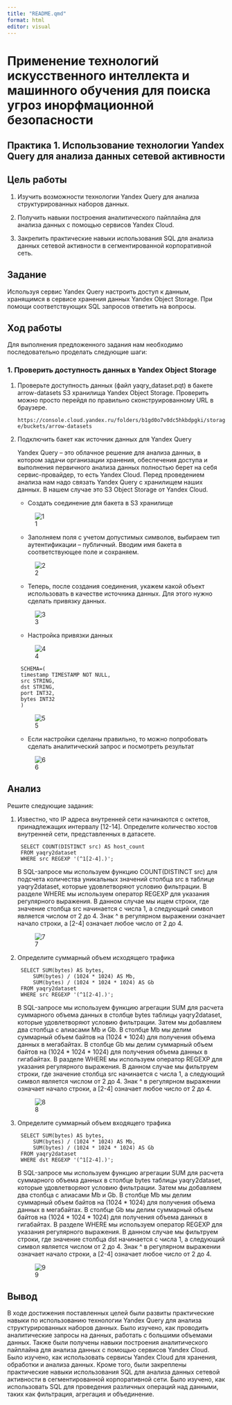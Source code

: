 ---
title: "README.qmd"
format: html
editor: visual
---
# Применение технологий искусственного интеллекта и машинного обучения для поиска угроз инорфмационной безопасности

## Практика 1. Использование технологии Yandex Query для анализа данных сетевой активности

## Цель работы

1. Изучить возможности технологии Yandex Query для анализа
структурированных наборов данных.

2. Получить навыки построения аналитического пайплайна для анализа данных с помощью сервисов Yandex Cloud.

3. Закрепить практические навыки использования SQL для анализа данных сетевой активности в сегментированной корпоративной сеть.

## Задание

Используя сервис Yandex Query настроить доступ к данным, хранящимся в сервисе хранения данных Yandex Object Storage. При помощи соответствующих SQL запросов ответить на вопросы.

## Ход работы

Для выполнения предложенного задания нам необходимо последовательно проделать следующие шаги:

### 1. Проверить доступность данных в Yandex Object Storage

1. Проверьте доступность данных (файл yaqry_dataset.pqt) в бакете arrow-datasets S3 хранилища Yandex Object Storage. Проверить можно просто перейдя по правильно сконструированному URL в браузере.

    `https://console.cloud.yandex.ru/folders/b1gd0o7v0dc5hkbdpgki/storage/buckets/arrow-datasets`

2. Подключить бакет как источник данных для Yandex Query

    Yandex Query – это облачное решение для анализа данных, в котором задачи организации хранения, обеспечения доступа и выполнения первичного анализа данных          полностью берет на себя сервис-провайдер, то есть Yandex Cloud.
    Перед проведением анализа нам надо связать Yandex Query с хранилищем наших данных. В нашем случае это S3 Object Storage от Yandex Cloud.

   - Создать соединение для бакета в S3 хранилище

   ![1](https://github.com/EkaterinaBriskova/Yandex_Query/assets/90749103/62d66e70-c339-4934-aee0-7870b866e2c3)

   - Заполняем поля с учетом допустимых символов, 
   выбираем тип аутентификации – публичный. 
   Вводим имя бакета в соответствующее поле и сохраняем.
   
   ![2](https://github.com/EkaterinaBriskova/Yandex_Query/assets/90749103/b9aa4e61-e359-49d5-bf40-0a73d90a3b1d)

   - Теперь, после создания соединения, укажем какой объект использовать
   в качестве источника данных. Для этого нужно сделать привязку данных.
   
   ![3](https://github.com/EkaterinaBriskova/Yandex_Query/assets/90749103/30428787-1b19-434d-9a28-23acf9e1d50c)

   - Настройка привязки данных
   
   ![4](https://github.com/EkaterinaBriskova/Yandex_Query/assets/90749103/4b7ffa1f-c872-44cb-ae57-7f635bfbd4da)

    <!-- -->

        SCHEMA=(
        timestamp TIMESTAMP NOT NULL,
        src STRING,
        dst STRING,
        port INT32,
        bytes INT32
        )
   
    ![5](https://github.com/EkaterinaBriskova/Yandex_Query/assets/90749103/eb01a14c-fb83-45a0-9781-99a957568031)

    - Если настройки сделаны правильно, то можно попробовать сделать 
    аналитический запрос и посмотреть результат

    ![6](https://github.com/EkaterinaBriskova/Yandex_Query/assets/90749103/b309d7c4-515b-4dc6-a8e8-c6b9e71d2ed9)

## Анализ

Решите следующие задания:

1. Известно, что IP адреса внутренней сети начинаются с октетов, принадлежащих интервалу [12-14]. Определите количество хостов внутренней сети, представленных в датасете.

    <!-- -->

        SELECT COUNT(DISTINCT src) AS host_count
        FROM yaqry2dataset
        WHERE src REGEXP '(^1[2-4].)';

    В SQL-запросе мы используем функцию COUNT(DISTINCT src) для подсчета количества уникальных значений столбца src в таблице yaqry2dataset, которые удовлетворяют     условию фильтрации. В разделе WHERE мы используем оператор REGEXP для указания регулярного выражения. В данном случае мы ищем строки, где значение столбца src     начинается с числа 1, а следующий символ является числом от 2 до 4. Знак ^ в регулярном выражении означает начало строки, а \[2-4\] означает любое число от 2      до 4.

    ![7](https://github.com/EkaterinaBriskova/Yandex_Query/assets/90749103/bbb6bf81-b5e4-4f3d-93c1-c01712539d04)

2. Определите суммарный объем исходящего трафика

    <!-- -->

        SELECT SUM(bytes) AS bytes, 
            SUM(bytes) / (1024 * 1024) AS Mb,
            SUM(bytes) / (1024 * 1024 * 1024) AS Gb
        FROM yaqry2dataset
        WHERE src REGEXP '(^1[2-4].)';

    В SQL-запросе мы используем функцию агрегации SUM для расчета суммарного объема данных в столбце bytes таблицы yaqry2dataset, которые удовлетворяют условию        фильтрации. Затем мы добавляем два столбца с алиасами Mb и Gb. В столбце Mb мы делим суммарный объем байтов на (1024
    \* 1024) для получения объема данных в мегабайтах. В столбце Gb мы делим суммарный объем байтов на (1024 \* 1024 \* 1024) для получения объема данных в            гигабайтах. В разделе WHERE мы используем оператор REGEXP для указания регулярного выражения. В данном случае мы фильтруем строки, где значение столбца src        начинается с числа 1, а следующий символ является числом от 2 до 4. Знак ^ в регулярном выражении означает начало строки, а \[2-4\] означает любое число от 2      до 4.
   
    ![8](https://github.com/EkaterinaBriskova/Yandex_Query/assets/90749103/dc2cf200-450c-448d-9ea0-33a1db5e0f01)

3. Определите суммарный объем входящего трафика

    <!-- -->

        SELECT SUM(bytes) AS bytes, 
            SUM(bytes) / (1024 * 1024) AS Mb,
            SUM(bytes) / (1024 * 1024 * 1024) AS Gb
        FROM yaqry2dataset
        WHERE dst REGEXP '(^1[2-4].)';

    В SQL-запросе мы используем функцию агрегации SUM для расчета суммарного объема данных в столбце bytes таблицы yaqry2dataset, которые удовлетворяют условию        фильтрации. Затем мы добавляем два столбца с алиасами Mb и Gb. В столбце Mb мы делим суммарный объем байтов на (1024
    \* 1024) для получения объема данных в мегабайтах. В столбце Gb мы делим суммарный объем байтов на (1024 \* 1024 \* 1024) для получения объема данных в            гигабайтах. В разделе WHERE мы используем оператор REGEXP для указания регулярного выражения. В данном случае мы фильтруем строки, где значение столбца dst        начинается с числа 1, а следующий символ является числом от 2 до 4. Знак ^ в регулярном выражении означает начало строки, а \[2-4\] означает любое число от 2      до 4.

    ![9](https://github.com/EkaterinaBriskova/Yandex_Query/assets/90749103/e502939a-da52-47cc-a548-a72c518ba9cf)

## Вывод

В ходе достижения поставленных целей были развиты практические навыки по использованию технологии Yandex Query для анализа структурированных наборов данных. Было изучено, как проводить аналитические запросы на данных, работать с большими объемами данных. Также были получены навыки построения аналитического пайплайна для анализа данных с помощью сервисов Yandex Cloud. Было изучено, как использовать сервисы Yandex Cloud для хранения, обработки и анализа данных. Кроме того, были закреплены практические навыки использования SQL для анализа данных сетевой активности в сегментированной корпоративной сети. Было изучено, как использовать SQL для проведения различных операций над данными, таких как фильтрация, агрегация и объединение.

